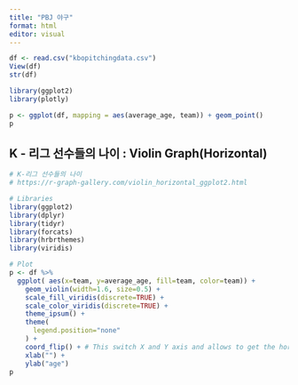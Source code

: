 ```yaml
---
title: "PBJ 야구"
format: html
editor: visual
---
```


```r
df <- read.csv("kbopitchingdata.csv")
View(df)
str(df)

library(ggplot2)
library(plotly)
```

```r
p <- ggplot(df, mapping = aes(average_age, team)) + geom_point()
p
```

## K - 리그 선수들의 나이 : Violin Graph(Horizontal)

```r
# K-리그 선수들의 나이
# https://r-graph-gallery.com/violin_horizontal_ggplot2.html

# Libraries
library(ggplot2)
library(dplyr)
library(tidyr)
library(forcats)
library(hrbrthemes)
library(viridis)

# Plot
p <- df %>%
  ggplot( aes(x=team, y=average_age, fill=team, color=team)) +
    geom_violin(width=1.6, size=0.5) +
    scale_fill_viridis(discrete=TRUE) +
    scale_color_viridis(discrete=TRUE) +
    theme_ipsum() +
    theme(
      legend.position="none"
    ) +
    coord_flip() + # This switch X and Y axis and allows to get the horizontal version
    xlab("") +
    ylab("age")
p
```
